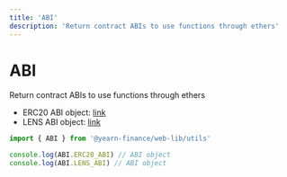 ```yaml
---
title: 'ABI'
description: 'Return contract ABIs to use functions through ethers'
---
```


# ABI

Return contract ABIs to use functions through ethers

- ERC20 ABI object: [link](https://github.com/yearn/web-lib/blob/main/packages/web-lib/utils/abi/erc20.abi.tsx)
- LENS ABI object: [link](https://github.com/yearn/web-lib/blob/main/packages/web-lib/utils/abi/lens.abi.tsx)

```js
import { ABI } from '@yearn-finance/web-lib/utils'

console.log(ABI.ERC20_ABI) // ABI object
console.log(ABI.LENS_ABI) // ABI object
```